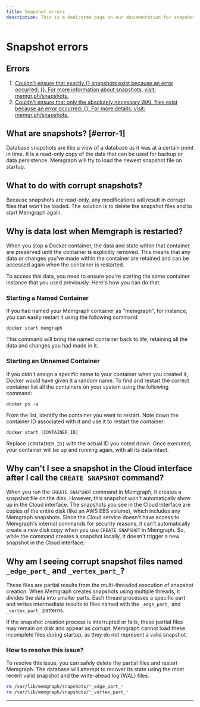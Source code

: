 ```yaml
---
title: Snapshot errors
description: This is a dedicated page on our documentation for snapshot errors. You can also explore what to do with corrupt snapshots, as well as learn why data is lost when Memgraph is restarted.
---
```




# Snapshot errors


## Errors

1. [Couldn't ensure that exactly {} snapshots exist because an error occurred:
   {}. For more information about snapshots, visit: memgr.ph/snapshots.](#error-1)
2. [Couldn't ensure that only the absolutely necessary WAL files exist because an
   error occurred: {}. For more details, visit: memgr.ph/snapshots.](#error-1)

## What are snapshots? [#error-1]

Database snapshots are like a view of a database as it was at a certain point in
time. It is a read-only copy of the data that can be used for backup or data
persistence. Memgraph will try to load the newest snapshot file on startup.

## What to do with corrupt snapshots?

Because snapshots are read-only, any modifications will result in corrupt
files that won't be loaded. The solution is to delete the snapshot files and to
start Memgraph again.

## Why is data lost when Memgraph is restarted?

When you stop a Docker container, the data and state within that container are
preserved until the container is explicitly removed. This means that any data or
changes you've made within the container are retained and can be accessed again
when the container is restarted.

To access this data, you need to ensure you're starting the same container
instance that you used previously. Here's how you can do that:

### Starting a Named Container

If you had named your Memgraph container as "memgraph", for instance, you can
easily restart it using the following command:

```
docker start memgraph
```

This command will bring the named container back to life, retaining all the data
and changes you had made in it.

### Starting an Unnamed Container

If you didn't assign a specific name to your container when you created it,
Docker would have given it a random name. To find and restart the correct
container list all the containers on your system using the following command:

```
docker ps -a
```

From the list, identify the container you want to restart. Note down the
container ID associated with it and use it to restart the container:

```
docker start [CONTAINER_ID]
```

Replace `[CONTAINER_ID]` with the actual ID you noted down. Once executed, your
container will be up and running again, with all its data intact.

## Why can't I see a snapshot in the Cloud interface after I call the `CREATE SNAPSHOT` command?

When you run the `CREATE SNAPSHOT` command in Memgraph, it creates a snapshot
file on the disk. However, this snapshot won't automatically show up in the
Cloud interface. The snapshots you see in the Cloud interface are copies of
the entire disk (like an AWS EBS volume), which includes any Memgraph snapshots.
Since the Cloud service doesn't have access to Memgraph's internal commands
for security reasons, it can't automatically create a new disk copy when you
use `CREATE SNAPSHOT` in Memgraph. So, while the command creates a snapshot
locally, it doesn't trigger a new snapshot in the Cloud interface.

## Why am I seeing corrupt snapshot files named `_edge_part_` and `_vertex_part_`?

These files are partial results from the multi-threaded execution of snapshot creation. 
When Memgraph creates snapshots using multiple threads, it divides the data into smaller parts. Each thread processes a specific part and writes intermediate results to files named with the `_edge_part_` and `_vertex_part_` patterns.

If the snapshot creation process is interrupted or fails, these partial files may remain on disk and appear as corrupt. 
Memgraph cannot load these incomplete files during startup, as they do not represent a valid snapshot.

### How to resolve this issue?

To resolve this issue, you can safely delete the partial files and restart Memgraph. The database will attempt to recover its state using the most recent valid snapshot and the write-ahead log (WAL) files.

```bash
rm /var/lib/memgraph/snapshots/*_edge_part_*
rm /var/lib/memgraph/snapshots/*_vertex_part_*
```


---

<CommunityLinks/>